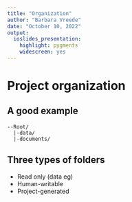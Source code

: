 ```yaml
---
title: "Organization"
author: "Barbara Vreede"
date: "October 10, 2022"
output:
  ioslides_presentation:
    highlight: pygments
    widescreen: yes
---
```


# Project organization

## A good example

```
--Root/
  |-data/
  |-documents/
```


## Three types of folders

- Read only (data eg)
- Human-writable
- Project-generated

